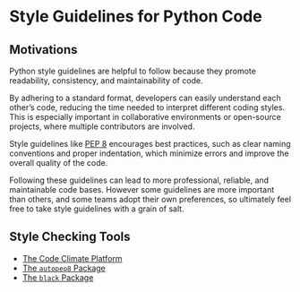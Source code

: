 # Style Guidelines for Python Code

## Motivations

Python style guidelines are helpful to follow because they promote readability, consistency, and maintainability of code.

By adhering to a standard format, developers can easily understand each other's code, reducing the time needed to interpret different coding styles. This is especially important in collaborative environments or open-source projects, where multiple contributors are involved.

Style guidelines like [PEP 8](https://www.python.org/dev/peps/pep-0008/) encourages best practices, such as clear naming conventions and proper indentation, which minimize errors and improve the overall quality of the code.

Following these guidelines can lead to more professional, reliable, and maintainable code bases. However some guidelines are more important than others, and some teams adopt their own preferences, so ultimately feel free to take style guidelines with a grain of salt.

## Style Checking Tools

  + [The Code Climate Platform](/notes/dev-tools/code-climate.qmd)
  + [The `autopep8` Package](https://pypi.org/project/autopep8/)
  + [The `black` Package](https://black.readthedocs.io/en/stable/getting_started.html)
